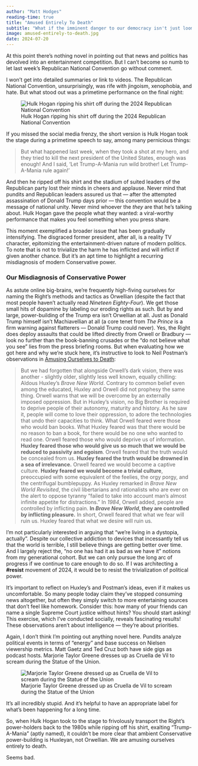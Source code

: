 ```yaml
---
author: "Matt Hodges"
reading-time: true
title: "Amused Entirely To Death"
subtitle: "What if the imminent danger to our democracy isn't just looming authoritarianism, but also our own insatiable appetite for distraction? Last week’s Republican National Convention provided a stark reminder of this unsettling threat."
image: amused-entirely-to-death.jpg
date: 2024-07-20
---
```


At this point there’s nothing novel in pointing out that news and politics has devolved into an entertainment competition. But I can’t become so numb to let last week’s Republican National Convention go without comment.

I won’t get into detailed summaries or link to videos. The Republican National Convention, unsurprisingly, was rife with jingoism, xenophobia, and hate. But what stood out was a primetime performance on the final night:

![Hulk Hogan ripping his shirt off during the 2024 Republican National Convention](hulk-hogan-trump.jpg)

If you missed the social media frenzy, the short version is Hulk Hogan took the stage during a primetime speech to say, among many pernicious things:

> But what happened last week, when they took a shot at my hero, and they tried to kill the next president of the United States, enough was enough! And I said, ‘Let Trump-A-Mania run wild brother! Let Trump-A-Mania rule again!’

And then he ripped off his shirt and the stadium of suited leaders of the Republican party lost their minds in cheers and applause. Never mind that pundits and Republican leaders assured us that — after the attempted assassination of Donald Trump days prior — this convention would be a message of national unity. Never mind whoever the *they* are that he’s talking about. Hulk Hogan gave the people what they wanted: a viral-worthy performance that makes you feel something when you press share.

This moment exemplified a broader issue that has been gradually intensifying. The disgraced former president, after all, is a reality TV character, epitomizing the entertainment-driven nature of modern politics. To note that is not to trivialize the harm he has inflicted and will inflict if given another chance. But it's an apt time to highlight a recurring misdiagnosis of modern Conservative power. 

### Our Misdiagnosis of Conservative Power
As astute online big-brains, we’re frequently high-fiving ourselves for naming the Right’s methods and tactics as Orwellian (despite the fact that most people haven’t actually read *Nineteen Eighty-Four*). We get those small hits of dopamine by labeling our eroding rights as such. But by and large, power-building of the Trump era isn’t Orwellian at all. Just as Donald Trump himself isn’t Machiavellian at all (a core tenet from *The Prince* is a firm warning against flatterers — Donald Trump could never). Yes, the Right does deploy assaults that could be lifted directly from Orwell or Bradbury — look no further than the book-banning crusades or the “do not believe what you see” lies from the press briefing rooms. But when evaluating how we got here and why we’re stuck here, it’s instructive to look to Neil Postman’s observations in [Amusing Ourselves to Death](https://en.wikipedia.org/wiki/Amusing_Ourselves_to_Death){target="_blank"}:

> But we had forgotten that alongside Orwell's dark vision, there was another - slightly older, slightly less well known, equally chilling: Aldous Huxley's *Brave New World*. Contrary to common belief even among the educated, Huxley and Orwell did not prophesy the same thing. Orwell warns that we will be overcome by an externally imposed oppression. But in Huxley's vision, no Big Brother is required to deprive people of their autonomy, maturity and history. As he saw it, people will come to love their oppression, to adore the technologies that undo their capacities to think. What Orwell feared were those who would ban books. What Huxley feared was that there would be no reason to ban a book, for there would be no one who wanted to read one. Orwell feared those who would deprive us of information. **Huxley feared those who would give us so much that we would be reduced to passivity and egoism**. Orwell feared that the truth would be concealed from us. **Huxley feared the truth would be drowned in a sea of irrelevance.** Orwell feared we would become a captive culture. **Huxley feared we would become a trivial culture**, preoccupied with some equivalent of the feelies, the orgy porgy, and the centrifugal bumblepuppy. As Huxley remarked in *Brave New World Revisited*, the civil libertarians and rationalists who are ever on the alert to oppose tyranny "failed to take into account man's almost infinite appetite for distractions." In *1984*, Orwell added, people are controlled by inflicting pain. **In *Brave New World*, they are controlled by inflicting pleasure.** In short, Orwell feared that what we fear will ruin us. Huxley feared that what we desire will ruin us.

I’m not particularly interested in arguing that “we’re living in a dystopia, actually”. Despite our collective addiction to devices that incessantly tell us that the world is terrible, I still believe things are getting better over time. And I largely reject the, “no one has had it as bad as we have it” notions from my generational cohort. But we can only pursue the long arc of progress if we continue to care enough to do so. If I was architecting a **#resist** movement of 2024, it would be to resist the trivialization of political power.

It's important to reflect on Huxley's and Postman's ideas, even if it makes us uncomfortable. So many people today claim they've stopped consuming news altogether, but often they simply switch to more entertaining sources that don't feel like homework. Consider this: how many of your friends can name a single Supreme Court justice without hints? You should start asking! This exercise, which I've conducted socially, reveals fascinating results! These observations aren't about intelligence — they're about priorities.

Again, I don’t think I’m pointing out anything novel here. Pundits analyze political events in terms of "energy" and base success on Nielsen viewership metrics. Matt Gaetz and Ted Cruz both have side gigs as podcast hosts. Marjorie Taylor Greene dresses up as Cruella de Vil to scream during the Statue of the Union.

![Marjorie Taylor Greene dressed up as Cruella de Vil to scream during the Statue of the Union](marjorie-taylor-greene-sotu.jpg)

It's all incredibly stupid. And it's helpful to have an appropriate label for what’s been happening for a long time.

So, when Hulk Hogan took to the stage to frivolously transport the Right’s power-holders back to the 1980s while ripping off his shirt, exalting “Trump-A-Mania” (aptly named), it couldn’t be more clear that ambient Conservative power-building is Huxleyan, not Orwellian. We are amusing ourselves entirely to death.

Seems bad. 

